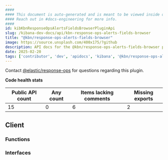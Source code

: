 ```yaml
---
####
#### This document is auto-generated and is meant to be viewed inside our experimental, new docs system.
#### Reach out in #docs-engineering for more info.
####
id: kibKbnResponseOpsAlertsFieldsBrowserPluginApi
slug: /kibana-dev-docs/api/kbn-response-ops-alerts-fields-browser
title: "@kbn/response-ops-alerts-fields-browser"
image: https://source.unsplash.com/400x175/?github
description: API docs for the @kbn/response-ops-alerts-fields-browser plugin
date: 2025-02-20
tags: ['contributor', 'dev', 'apidocs', 'kibana', '@kbn/response-ops-alerts-fields-browser']
---
```




Contact [@elastic/response-ops](https://github.com/orgs/elastic/teams/response-ops) for questions regarding this plugin.

**Code health stats**

| Public API count  | Any count | Items lacking comments | Missing exports |
|-------------------|-----------|------------------------|-----------------|
| 15 | 0 | 6 | 2 |

## Client

### Functions
<DocDefinitionList data={kbnResponseOpsAlertsFieldsBrowserObj.client.functions}/>

### Interfaces
<DocDefinitionList data={kbnResponseOpsAlertsFieldsBrowserObj.client.interfaces}/>

